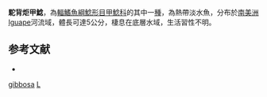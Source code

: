 {{Speciesbox
| taxon = Lampiella gibbosa
| binomial_authority = [[Miranda_Ribeiro|Miranda Ribeiro]], 1908
| status = NE
| status_system = IUCN3.1
| synonyms = *''Otocinclus gibbosus'', Miranda Ribeiro, 1908
}}

'''駝背炬甲鯰'''，為[[輻鰭魚綱|輻鰭魚綱]][[鯰形目|鯰形目]][[甲鯰科|甲鯰科]]的其中一[[種|種]]，為熱帶淡水魚，分布於[[南美洲|南美洲]]Iguape河流域，體長可達5公分，棲息在底層水域，生活習性不明。

== 参考文献 ==
*{{FishBase_species|genus=Lampiella|species=gibbosa |year=2014|month=12}}

{{Taxonbar}}

[[Category:炬甲鯰屬|gibbosa]]
[[Category:1908年描述的魚類|L]]